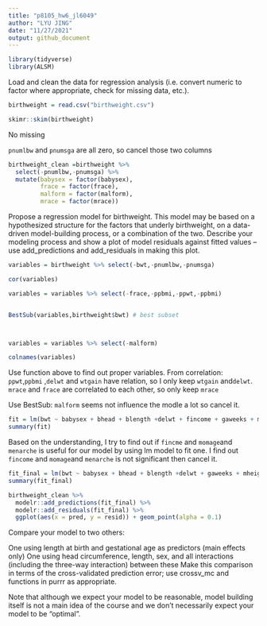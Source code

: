 ```yaml
---
title: "p8105_hw6_jl6049"
author: "LYU JING"
date: "11/27/2021"
output: github_document
---
```


```r
library(tidyverse)
library(ALSM)
```

Load and clean the data for regression analysis (i.e. convert numeric to factor where appropriate, check for missing data, etc.).
```r
birthweight = read.csv("birthweight.csv")
```
```r

skimr::skim(birthweight)

```
No missing

`pnumlbw` and `pnumsga` are all zero, so cancel those two columns

```r
birthweight_clean =birthweight %>% 
  select(-pnumlbw,-pnumsga) %>% 
  mutate(babysex = factor(babysex),
         frace = factor(frace),
         malform = factor(malform),
         mrace = factor(mrace))
```

Propose a regression model for birthweight. This model may be based on a hypothesized structure for the factors that underly birthweight, on a data-driven model-building process, or a combination of the two. Describe your modeling process and show a plot of model residuals against fitted values – use add_predictions and add_residuals in making this plot.

```r
variables = birthweight %>% select(-bwt,-pnumlbw,-pnumsga)

cor(variables)

variables = variables %>% select(-frace,-ppbmi,-ppwt,-ppbmi) 


BestSub(variables,birthweight$bwt) # best subset



variables = variables %>% select(-malform) 

colnames(variables)
```

Use function above to find out proper variables.
From correlation:
`ppwt`,`ppbmi` ,`delwt` and `wtgain` have relation, so I only keep `wtgain` and`delwt`.
`mrace` and `frace` are correlated to each other, so only keep `mrace`

Use BestSub:
`malform` seems not influence the modle a lot so cancel it.


```r

fit = lm(bwt ~ babysex + bhead + blength +delwt + fincome + gaweeks + menarche + mheight + momage + mrace  +parity +smoken+  wtgain , data = birthweight_clean)
summary(fit)
```
Based on the understanding, I try to find out if `fincme` and `momage`and `menarche` is useful for our model by using lm model to fit one. I find out `fincome` and `momage`and `menarche` is not significant then cancel it.

```r
fit_final = lm(bwt ~ babysex + bhead + blength +delwt + gaweeks + mheight + mrace  +parity +smoken+  wtgain , data = birthweight_clean)
summary(fit_final)
```

```r
birthweight_clean %>% 
  modelr::add_predictions(fit_final) %>% 
  modelr::add_residuals(fit_final) %>% 
  ggplot(aes(x = pred, y = resid)) + geom_point(alpha = 0.1)
```


Compare your model to two others:

One using length at birth and gestational age as predictors (main effects only)
One using head circumference, length, sex, and all interactions (including the three-way interaction) between these
Make this comparison in terms of the cross-validated prediction error; use crossv_mc and functions in purrr as appropriate.

Note that although we expect your model to be reasonable, model building itself is not a main idea of the course and we don’t necessarily expect your model to be “optimal”.

